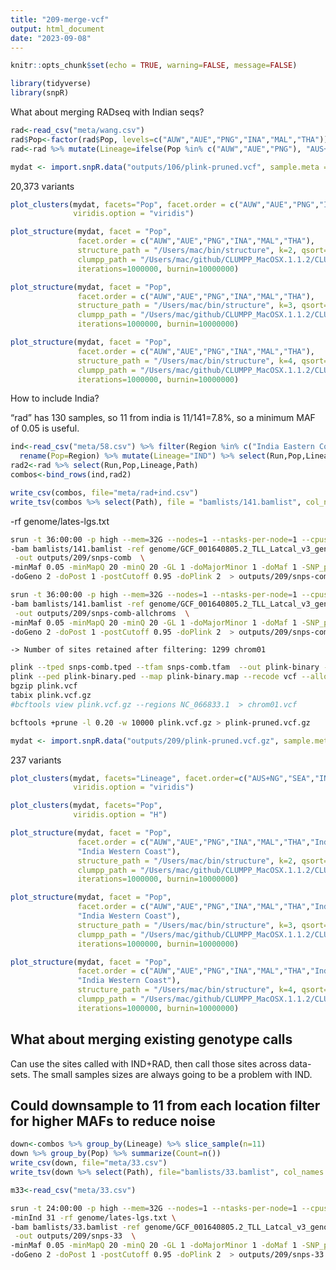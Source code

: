 ```yaml
---
title: "209-merge-vcf"
output: html_document
date: "2023-09-08"
---
```


```r
knitr::opts_chunk$set(echo = TRUE, warning=FALSE, message=FALSE)
```

```r
library(tidyverse)
library(snpR)
```

What about merging RADseq with Indian seqs?

```r
rad<-read_csv("meta/wang.csv")
rad$Pop<-factor(rad$Pop, levels=c("AUW","AUE","PNG","INA","MAL","THA"))
rad<-rad %>% mutate(Lineage=ifelse(Pop %in% c("AUW","AUE","PNG"), "AUS+NG","SEA"))
```


```r
mydat <- import.snpR.data("outputs/106/plink-pruned.vcf", sample.meta = rad %>% select(Run,Pop,Lineage))
```

20,373 variants

```r
plot_clusters(mydat, facets="Pop", facet.order = c("AUW","AUE","PNG","INA","MAL","THA"),
              viridis.option = "viridis")
```

```r
plot_structure(mydat, facet = "Pop", 
               facet.order = c("AUW","AUE","PNG","INA","MAL","THA"),
               structure_path = "/Users/mac/bin/structure", k=2, qsort=FALSE, reps = 1,
               clumpp_path = "/Users/mac/github/CLUMPP_MacOSX.1.1.2/CLUMPP", 
               iterations=1000000, burnin=10000000)
```

```r
plot_structure(mydat, facet = "Pop", 
               facet.order = c("AUW","AUE","PNG","INA","MAL","THA"),
               structure_path = "/Users/mac/bin/structure", k=3, qsort=FALSE, reps = 1,
               clumpp_path = "/Users/mac/github/CLUMPP_MacOSX.1.1.2/CLUMPP", 
               iterations=1000000, burnin=10000000)
```

```r
plot_structure(mydat, facet = "Pop", 
               facet.order = c("AUW","AUE","PNG","INA","MAL","THA"),
               structure_path = "/Users/mac/bin/structure", k=4, qsort=FALSE, reps = 1,
               clumpp_path = "/Users/mac/github/CLUMPP_MacOSX.1.1.2/CLUMPP", 
               iterations=1000000, burnin=10000000)
```


How to include India?

"rad" has 130 samples, so 11 from india is 11/141=7.8%, so a minimum MAF of 0.05 is useful.

```r
ind<-read_csv("meta/58.csv") %>% filter(Region %in% c("India Eastern Coast", "India Western Coast")) %>%
  rename(Pop=Region) %>% mutate(Lineage="IND") %>% select(Run,Pop,Lineage,Path)
rad2<-rad %>% select(Run,Pop,Lineage,Path)
combos<-bind_rows(ind,rad2)
```

```r
write_csv(combos, file="meta/rad+ind.csv")
write_tsv(combos %>% select(Path), file = "bamlists/141.bamlist", col_names = FALSE)
```

-rf genome/lates-lgs.txt 
```sh
srun -t 36:00:00 -p high --mem=32G --nodes=1 --ntasks-per-node=1 --cpus-per-task=12 $HOME/angsd/angsd -nthreads 24 -minInd 134 -r NC_066833.1 \
-bam bamlists/141.bamlist -ref genome/GCF_001640805.2_TLL_Latcal_v3_genomic.fna \
 -out outputs/209/snps-comb  \
-minMaf 0.05 -minMapQ 20 -minQ 20 -GL 1 -doMajorMinor 1 -doMaf 1 -SNP_pval 1e-6 \
-doGeno 2 -doPost 1 -postCutoff 0.95 -doPlink 2  > outputs/209/snps-comb.out 2> outputs/209/snps-comb.err &

srun -t 36:00:00 -p high --mem=32G --nodes=1 --ntasks-per-node=1 --cpus-per-task=12 $HOME/angsd/angsd -nthreads 24 -minInd 134 -rf genome/lates-lgs.txt  \
-bam bamlists/141.bamlist -ref genome/GCF_001640805.2_TLL_Latcal_v3_genomic.fna \
 -out outputs/209/snps-comb-allchroms  \
-minMaf 0.05 -minMapQ 20 -minQ 20 -GL 1 -doMajorMinor 1 -doMaf 1 -SNP_pval 1e-6 \
-doGeno 2 -doPost 1 -postCutoff 0.95 -doPlink 2  > outputs/209/snps-comb-allchroms.out 2> outputs/209/snps-comb-allchroms.err &
```

	-> Number of sites retained after filtering: 1299 chrom01

```sh
plink --tped snps-comb.tped --tfam snps-comb.tfam  --out plink-binary --recode --allow-extra-chr --noweb
plink --ped plink-binary.ped --map plink-binary.map --recode vcf --allow-extra-chr -out plink
bgzip plink.vcf 
tabix plink.vcf.gz
#bcftools view plink.vcf.gz --regions NC_066833.1  > chrom01.vcf

bcftools +prune -l 0.20 -w 10000 plink.vcf.gz > plink-pruned.vcf.gz
```



```r
mydat <- import.snpR.data("outputs/209/plink-pruned.vcf.gz", sample.meta = combos %>% select(Run,Pop,Lineage))
```

237 variants
```r
plot_clusters(mydat, facets="Lineage", facet.order=c("AUS+NG","SEA","IND"),
              viridis.option = "viridis")

plot_clusters(mydat, facets="Pop",
              viridis.option = "H")
```


```r
plot_structure(mydat, facet = "Pop", 
               facet.order = c("AUW","AUE","PNG","INA","MAL","THA","India Eastern Coast",
               "India Western Coast"),
               structure_path = "/Users/mac/bin/structure", k=2, qsort=FALSE, reps = 1,
               clumpp_path = "/Users/mac/github/CLUMPP_MacOSX.1.1.2/CLUMPP", 
               iterations=1000000, burnin=10000000)
```

```r
plot_structure(mydat, facet = "Pop", 
               facet.order = c("AUW","AUE","PNG","INA","MAL","THA","India Eastern Coast",
               "India Western Coast"),
               structure_path = "/Users/mac/bin/structure", k=3, qsort=FALSE, reps = 1,
               clumpp_path = "/Users/mac/github/CLUMPP_MacOSX.1.1.2/CLUMPP", 
               iterations=1000000, burnin=10000000)
```


```r
plot_structure(mydat, facet = "Pop", 
               facet.order = c("AUW","AUE","PNG","INA","MAL","THA","India Eastern Coast",
               "India Western Coast"),
               structure_path = "/Users/mac/bin/structure", k=4, qsort=FALSE, reps = 1,
               clumpp_path = "/Users/mac/github/CLUMPP_MacOSX.1.1.2/CLUMPP", 
               iterations=1000000, burnin=10000000)
```


## What about merging existing genotype calls    

Can use the sites called with IND+RAD, then call those sites across data-sets. The small samples sizes are always going to be a problem with IND. 

## Could downsample to 11 from each location filter for higher MAFs to reduce noise
```r
down<-combos %>% group_by(Lineage) %>% slice_sample(n=11)
down %>% group_by(Pop) %>% summarize(Count=n())
write_csv(down, file="meta/33.csv")
write_tsv(down %>% select(Path), file="bamlists/33.bamlist", col_names = FALSE)
```

```r
m33<-read_csv("meta/33.csv")
```

```sh
srun -t 24:00:00 -p high --mem=32G --nodes=1 --ntasks-per-node=1 --cpus-per-task=12 $HOME/angsd/angsd -nthreads 24 \
-minInd 31 -rf genome/lates-lgs.txt \
-bam bamlists/33.bamlist -ref genome/GCF_001640805.2_TLL_Latcal_v3_genomic.fna \
 -out outputs/209/snps-33  \
-minMaf 0.05 -minMapQ 20 -minQ 20 -GL 1 -doMajorMinor 1 -doMaf 1 -SNP_pval 1e-6 \
-doGeno 2 -doPost 1 -postCutoff 0.95 -doPlink 2  > outputs/209/snps-33.out 2> outputs/209/snps-33.err &
```

